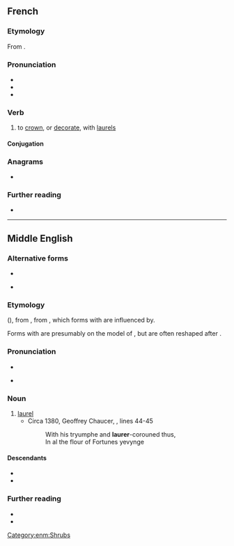 ==French==

===Etymology===
From {{af|fr|lang1=la|laurus|-er}}.

===Pronunciation===
* {{fr-IPA|+|[au:ô]}}
* {{audio|fr|LL-Q150 (fra)-Lyokoï-laurer.wav|Audio}}
* {{homophones|fr|laurai|lauré|laurée|laurées|laurés|laurez}}

===Verb===
{{fr-verb}}

# to [[crown]], or [[decorate]], with [[laurel]]s

====Conjugation====
{{fr-conj-auto}}<!-- FIXME: Underlying module needs to support separate stressed and unstressed stem pronuns -->

===Anagrams===
* {{anagrams|fr|rural|leurra}}

===Further reading===
* {{R:TLFi}}

----

==Middle English==

===Alternative forms===
* {{alter|enm|laurear|laurere|lawrer|laurier|lorer|lorere|lorier|lorrer|lorrere|loryere|loryȝer}}
* {{i|with /l/}} {{alter|enm|laureal|laureall|laurealle|laurel|laurell|laureol|laureole|laurial|laurialle|lauryel|lawriall|lorel|lorell|lorelle|loryel}}

===Etymology===
{{bor+|enm|xno|lorer}} ({{cog|fro|lorier}}), from {{der|enm|VL.|*laurārius}}, from {{der|enm|la|laurus}}, which forms with {{IPAchar|/au̯/}} are influenced by. 

Forms with {{IPAchar|/l/}} are presumably on the model of {{m|la|laureola}}, but are often reshaped after {{m|enm|-al|-(i)al}}.

===Pronunciation===
* {{IPA|enm|/lau̯ˈreːr/|/ˈlau̯rər/|/lɔ-/}}
* {{i|with /l/}} {{IPA|enm|/lau̯ˈrɛl/|/ˈlau̯rɛl/|/lɔ-/|/-ial/}}

===Noun===
{{enm-noun}}

# [[laurel]]
#* Circa 1380, Geoffrey Chaucer, ''{{w|Anelida and Arcite}}'', lines 44-45
#*: With his tryumphe and '''laurer'''-corouned thus,
#*: In al the flour of Fortunes yevynge

====Descendants====
* {{desc|en|laurel}}
* {{desc|sco|laurie}}

===Further reading===
* {{R:MED Online|laurel|n|MED24866}}
* {{R:MED Online|laurer|n|MED24868}}

[[Category:enm:Shrubs]]